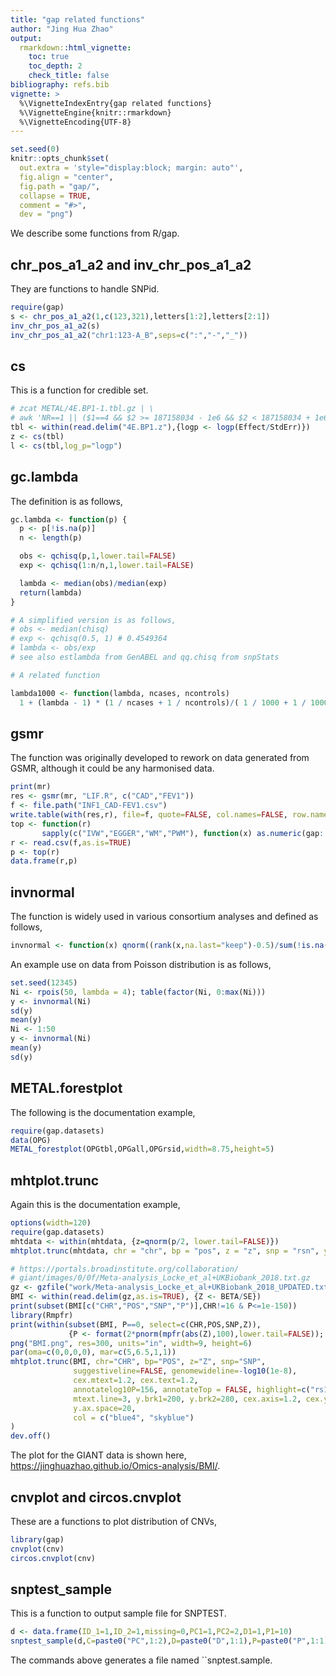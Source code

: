 ```yaml
---
title: "gap related functions"
author: "Jing Hua Zhao"
output:
  rmarkdown::html_vignette:
    toc: true
    toc_depth: 2
    check_title: false
bibliography: refs.bib
vignette: >
  %\VignetteIndexEntry{gap related functions}
  %\VignetteEngine{knitr::rmarkdown}
  %\VignetteEncoding{UTF-8}
---
```


```r
set.seed(0)
knitr::opts_chunk$set(
  out.extra = 'style="display:block; margin: auto"',
  fig.align = "center",
  fig.path = "gap/",
  collapse = TRUE,
  comment = "#>",
  dev = "png")
```

We describe some functions from R/gap.

## chr_pos_a1_a2 and inv_chr_pos_a1_a2

They are functions to handle SNPid.
```r
require(gap)
s <- chr_pos_a1_a2(1,c(123,321),letters[1:2],letters[2:1])
inv_chr_pos_a1_a2(s)
inv_chr_pos_a1_a2("chr1:123-A_B",seps=c(":","-","_"))
```

## cs

This is a function for credible set.
```r
# zcat METAL/4E.BP1-1.tbl.gz | \
# awk 'NR==1 || ($1==4 && $2 >= 187158034 - 1e6 && $2 < 187158034 + 1e6)' >  4E.BP1.z
tbl <- within(read.delim("4E.BP1.z"),{logp <- logp(Effect/StdErr)})
z <- cs(tbl)
l <- cs(tbl,log_p="logp")
```

## gc.lambda

The definition is as follows,
```r
gc.lambda <- function(p) {
  p <- p[!is.na(p)]
  n <- length(p)

  obs <- qchisq(p,1,lower.tail=FALSE)
  exp <- qchisq(1:n/n,1,lower.tail=FALSE)

  lambda <- median(obs)/median(exp)
  return(lambda)
}

# A simplified version is as follows,
# obs <- median(chisq)
# exp <- qchisq(0.5, 1) # 0.4549364
# lambda <- obs/exp
# see also estlambda from GenABEL and qq.chisq from snpStats

# A related function

lambda1000 <- function(lambda, ncases, ncontrols)
  1 + (lambda - 1) * (1 / ncases + 1 / ncontrols)/( 1 / 1000 + 1 / 1000)
```

## gsmr

The function was originally developed to rework on data generated from GSMR, although it could be any harmonised data.

```r
print(mr)
res <- gsmr(mr, "LIF.R", c("CAD","FEV1"))
f <- file.path("INF1_CAD-FEV1.csv")
write.table(with(res,r), file=f, quote=FALSE, col.names=FALSE, row.names=FALSE, sep=",")
top <- function(r)
       sapply(c("IVW","EGGER","WM","PWM"), function(x) as.numeric(gap::pvalue(r[[paste0("b",x)]]/r[[paste0("seb",x)]])))
r <- read.csv(f,as.is=TRUE)
p <- top(r)
data.frame(r,p)
```

## invnormal

The function is widely used in various consortium analyses and defined as follows,
```r
invnormal <- function(x) qnorm((rank(x,na.last="keep")-0.5)/sum(!is.na(x)))
```
An example use on data from Poisson distribution is as follows,
```r
set.seed(12345)
Ni <- rpois(50, lambda = 4); table(factor(Ni, 0:max(Ni)))
y <- invnormal(Ni)
sd(y)
mean(y)
Ni <- 1:50
y <- invnormal(Ni)
mean(y)
sd(y)
```

## METAL.forestplot

The following is the documentation example,
```r
require(gap.datasets)
data(OPG)
METAL_forestplot(OPGtbl,OPGall,OPGrsid,width=8.75,height=5)
```

## mhtplot.trunc

Again this is the documentation example,
```r
options(width=120)
require(gap.datasets)
mhtdata <- within(mhtdata, {z=qnorm(p/2, lower.tail=FALSE)})
mhtplot.trunc(mhtdata, chr = "chr", bp = "pos", z = "z", snp = "rsn", y.brk1=10, y.brk2=12, mtext.line=2.5)

# https://portals.broadinstitute.org/collaboration/
# giant/images/0/0f/Meta-analysis_Locke_et_al+UKBiobank_2018.txt.gz
gz <- gzfile("work/Meta-analysis_Locke_et_al+UKBiobank_2018_UPDATED.txt.gz")
BMI <- within(read.delim(gz,as.is=TRUE), {Z <- BETA/SE})
print(subset(BMI[c("CHR","POS","SNP","P")],CHR!=16 & P<=1e-150))
library(Rmpfr)
print(within(subset(BMI, P==0, select=c(CHR,POS,SNP,Z)),
             {P <- format(2*pnorm(mpfr(abs(Z),100),lower.tail=FALSE)); Pvalue <- pvalue(Z); log10P <- -log10p(Z)}))
png("BMI.png", res=300, units="in", width=9, height=6)
par(oma=c(0,0,0,0), mar=c(5,6.5,1,1))
mhtplot.trunc(BMI, chr="CHR", bp="POS", z="Z", snp="SNP",
              suggestiveline=FALSE, genomewideline=-log10(1e-8),
              cex.mtext=1.2, cex.text=1.2,
              annotatelog10P=156, annotateTop = FALSE, highlight=c("rs13021737","rs17817449","rs6567160"),
              mtext.line=3, y.brk1=200, y.brk2=280, cex.axis=1.2, cex.y=1.2, cex=0.5,
              y.ax.space=20,
              col = c("blue4", "skyblue")
)
dev.off()
```
The plot for the GIANT data is shown here, [https://jinghuazhao.github.io/Omics-analysis/BMI/](https://jinghuazhao.github.io/Omics-analysis/BMI/).

## cnvplot and circos.cnvplot

These are a functions to plot distribution of CNVs,

```r
library(gap)
cnvplot(cnv)
circos.cnvplot(cnv)
```

## snptest_sample

This is a function to output sample file for SNPTEST.
```r
d <- data.frame(ID_1=1,ID_2=1,missing=0,PC1=1,PC2=2,D1=1,P1=10)
snptest_sample(d,C=paste0("PC",1:2),D=paste0("D",1:1),P=paste0("P",1:1))
```
The commands above generates a file named ``snptest.sample.
